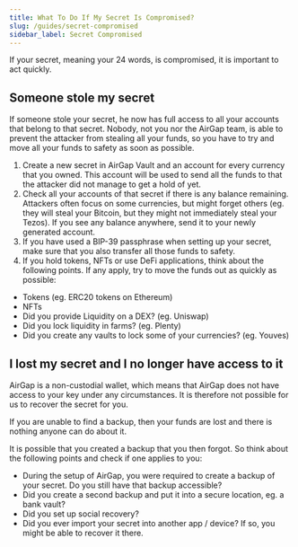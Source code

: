 ```yaml
---
title: What To Do If My Secret Is Compromised?
slug: /guides/secret-compromised
sidebar_label: Secret Compromised
---
```


If your secret, meaning your 24 words, is compromised, it is important to act quickly.

## Someone stole my secret

If someone stole your secret, he now has full access to all your accounts that belong to that secret. Nobody, not you nor the AirGap team, is able to prevent the attacker from stealing all your funds, so you have to try and move all your funds to safety as soon as possible.

1. Create a new secret in AirGap Vault and an account for every currency that you owned. This account will be used to send all the funds to that the attacker did not manage to get a hold of yet.
2. Check all your accounts of that secret if there is any balance remaining. Attackers often focus on some currencies, but might forget others (eg. they will steal your Bitcoin, but they might not immediately steal your Tezos). If you see any balance anywhere, send it to your newly generated account.
3. If you have used a BIP-39 passphrase when setting up your secret, make sure that you also transfer all those funds to safety.
4. If you hold tokens, NFTs or use DeFi applications, think about the following points. If any apply, try to move the funds out as quickly as possible:

- Tokens (eg. ERC20 tokens on Ethereum)
- NFTs
- Did you provide Liquidity on a DEX? (eg. Uniswap)
- Did you lock liquidity in farms? (eg. Plenty)
- Did you create any vaults to lock some of your currencies? (eg. Youves)

## I lost my secret and I no longer have access to it

AirGap is a non-custodial wallet, which means that AirGap does not have access to your key under any circumstances. It is therefore not possible for us to recover the secret for you.

If you are unable to find a backup, then your funds are lost and there is nothing anyone can do about it.

It is possible that you created a backup that you then forgot. So think about the following points and check if one applies to you:

- During the setup of AirGap, you were required to create a backup of your secret. Do you still have that backup accessible?
- Did you create a second backup and put it into a secure location, eg. a bank vault?
- Did you set up social recovery?
- Did you ever import your secret into another app / device? If so, you might be able to recover it there.
